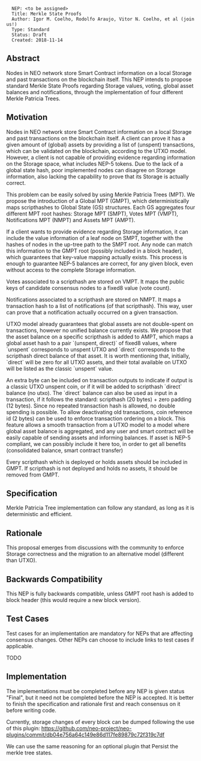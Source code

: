 <pre>
  NEP: <to be assigned>
  Title: Merkle State Proofs
  Author: Igor M. Coelho, Rodolfo Araujo, Vitor N. Coelho, et al (join us!)
  Type: Standard
  Status: Draft
  Created: 2018-11-14
</pre>

==Abstract==

Nodes in NEO network store Smart Contract information on a local Storage and past transactions on the blockchain itself.
This NEP intends to propose standard Merkle State Proofs regarding Storage values, voting, global asset balances and notifications, through the implementation of four different Merkle Patricia Trees.

==Motivation==

Nodes in NEO network store Smart Contract information on a local Storage and past transactions on the blockchain itself.
A client can prove it has a given amount of (global) assets by providing a list of (unspent) transactions, which can be validated on the blockchain, according to the UTXO model.
However, a client is not capable of providing evidence regarding information on the Storage space, what includes NEP-5 tokens.
Due to the lack of a global state hash, poor implemented nodes can disagree on Storage information, also lacking the capability to prove that its Storage is actually correct.

This problem can be easily solved by using Merkle Patricia Trees (MPT).
We propose the introduction of a Global MPT (GMPT), which deterministically maps scripthashes to Global State (GS) structures.
Each GS aggregates four different MPT root hashes: Storage MPT (SMPT), Votes MPT (VMPT), Notifications MPT (NMPT) and Assets MPT (AMPT).

If a client wants to provide evidence regarding Storage information, it can include the value information of a leaf node on SMPT, together with the hashes of nodes in the up-tree path to the SMPT root.
Any node can match this information to the GMPT root (possibly included in a block header), which guarantees that key-value mapping actually exists.
This process is enough to guarantee NEP-5 balances are correct, for any given block, even without access to the complete Storage information.

Votes associated to a scripthash are stored on VMPT. It maps the public keys of candidate consensus nodes to a fixed8 value (vote count).

Notifications associated to a scripthash are stored on NMPT. It maps a transaction hash to a list of notifications (of that scripthash).
This way, user can prove that a notification actually occurred on a given transaction.

UTXO model already guarantees that global assets are not double-spent on transactions, however no unified balance currently exists.
We propose that the asset balance on a specific scripthash is added to AMPT, which maps a global asset hash to a pair `(unspent, direct)` of fixed8 values, where `unspent` corresponds to unspent UTXO and `direct` corresponds to the scripthash direct balance of that asset.
It is worth mentioning that, initially, `direct` will be zero for all UTXO assets, and their total available on UTXO will be listed as the classic `unspent` value.

An extra byte can be included on transaction outputs to indicate if output is a classic UTXO unspent coin, or if it will be added to scripthash `direct` balance (no utxo).
The `direct` balance can also be used as input in a transaction, if it follows the standard: scripthash (20 bytes) + zero padding (12 bytes).
Since no repeated transaction hash is allowed, no double spending is possible. To allow deactivating old transactions, coin reference id (2 bytes) can be used to enforce transaction ordering on a block.
This feature allows a smooth transaction from a UTXO model to a model where global asset balance is aggregated, and any user and smart contract will be easily capable of sending assets and informing balances.
If asset is NEP-5 compliant, we can possibly include it here too, in order to get all benefits (consolidated balance, smart contract transfer)

Every scripthash which is deployed or holds assets should be included in GMPT. If scripthash is not deployed and holds no assets, it should be removed from GMPT.

==Specification==

Merkle Patricia Tree implementation can follow any standard, as long as it is deterministic and efficient.

==Rationale==

This proposal emerges from discussions with the community to enforce Storage correctness and the migration to an alternative model (different than UTXO).

==Backwards Compatibility==

This NEP is fully backwards compatible, unless GMPT root hash is added to block header (this would require a new block version).

==Test Cases==

Test cases for an implementation are mandatory for NEPs that are affecting consensus changes. Other NEPs can choose to include links to test cases if applicable.

TODO

==Implementation==

The implementations must be completed before any NEP is given status "Final", but it need not be completed before the NEP is accepted. It is better to finish the specification and rationale first and reach consensus on it before writing code.

Currently, storage changes of every block can be dumped following the use of this plugin: https://github.com/neo-project/neo-plugins/commit/db04e756a64c149e86d117fe89879c72f319c7df

We can use the same reasoning for an optional plugin that Persist the merkle tree states.
